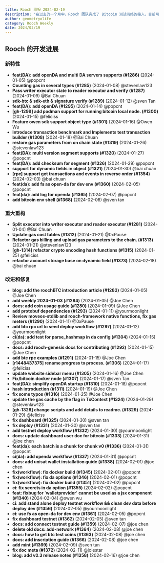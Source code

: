 ```yaml
---
title: Rooch 周报 2024-02-19
description: "在过去的一个月中，Rooch 团队完成了 Bitcoin 测试网络的接入，目前可以体验铭文铭刻、展示等功能，优化 DA，完善命令行工具和 Dashboard，完善用户文档，修复已知问题"
author: geometryolife
category: Rooch Weekly
date: 2024/02/19
---
```



<PostHeader />

## Rooch 的开发进展

### 新特性

- **feat(DA): add openDA and multi DA servers supports  (#1286)** (2024-01-05) @popcnt
- **Counting gas in several types (#1285)** (2024-01-08) @stevenlaw123
- **Pass writer executor state to reader executor and verify (#1287)** (2024-01-09) @Bai Chuan
- **sdk-btc & sdk-eth & signature verify (#1289)** (2024-01-12) @sven Tan
- **feat(DA): add openDA  (#1295)** (2024-01-14) @popcnt
- **[gh-1299] add podman support for running bitcoin local node. (#1300)** (2024-01-15) @feliciss
- **Feature owen sdk support object type (#1301)** (2024-01-16) @Owen Wu
- **Introduce transaction benchmark and Implements test transaction builder (#1308)** (2024-01-18) @Bai Chuan
- **restore gas parameters from on chain state (#1319)** (2024-01-26) @stevenlaw123
- **feat(DA): multi version segment supports (#1320)** (2024-01-27) @popcnt
- **feat(DA): add checksum for segment  (#1326)** (2024-01-29) @popcnt
- **support for dynamic fields in object (#1321)** (2024-01-30) @bai chuan
- **[rpc] support get transactions and events in reverse order (#1354)** (2024-02-03) @bai chuan
- **feat(da): add fs as open-da for dev env (#1360)** (2024-02-05) @popcnt
- **feat(da): add log for openda (#1365)** (2024-02-07) @popcnt
- **add bitcoin env shell (#1368)** (2024-02-08) @sven tan

### 重大重构

- **Split executor into writer executor and reader executor (#1281)** (2024-01-04) @Bai Chuan
- **Update gas cost tables (#1312)** (2024-01-21) @0xPause
- **Refactor gas billing and upload gas parameters to the chain. (#1313)** (2024-01-21) @stevenlaw123
- **[gh-1314] refactor crypto encoding hash functions (#1315)** (2024-01-25) @feliciss
- **refactor account storage base on dynamic field (#1373)** (2024-02-18) @bai chuan

### 改进和修复

- **blog: add the roochBTC introduction article (#1283)** (2024-01-05) @Joe Chen
- **add weekly 2024-01-03 (#1284)** (2024-01-05) @Joe Chen
- **docs: add coin usage guide (#1280)** (2024-01-09) @Joe Chen
- **add protobuf dependencies (#1293)** (2024-01-11) @yourmoonlight
- **Review moveos-stdlib and rooch-framework native functions, fix gas meters (#1290)** (2024-01-11) @0xPause
- **add btc rpc url to seed deploy workflow (#1297)** (2024-01-12) @yourmoonlight
- **ci(da): add test for parse_hashmap in da config (#1304)** (2024-01-15) @popcnt
- **docs: add rooch-genesis docs for contributing (#1292)** (2024-01-15) @Joe Chen
- **add btc rpc examples (#1291)** (2024-01-15) @Joe Chen
- **[r1448437375] rename progress to process. (#1306)** (2024-01-17) @feliciss
- **update website sidebar menu (#1305)** (2024-01-16) @Joe Chen
- **Fix/bitcoin docker node (#1307)** (2024-01-17) @sven Tan
- **feat(DA): simplify openDA startup (#1310)** (2024-01-18) @popcnt
- **hash introduction (#1311)** (2024-01-19) @Joe Chen
- **fix some typos (#1316)** (2024-01-25) @Joe Chen
- **update the gas cache by the flag in TxContext (#1324)** (2024-01-29) @stevenlaw123
- **[gh-1328] change scripts and add details to readme. (#1329)** (2024-01-29) @feliciss
- **fix dashboard  (#1325)** (2024-01-30) @sven tan
- **fix deploy (#1331)** (2024-01-30) @sven tan
- **add testnet deploy workflow (#1332)** (2024-01-30) @yourmoonlight
- **docs: update dashboard user doc for bitcoin (#1333)** (2024-01-31) @joe chen
- **feat(da): each batch is a chunk for chunk v0 (#1336)** (2024-01-31) @popcnt
- **ci(da): add openda workflow (#1337)** (2024-01-31) @popcnt
- **docs: add unisat wallet installation guide (#1338)** (2024-02-01) @joe chen
- **fix(workflow): fix docker build (#1345)** (2024-02-01) @popcnt
- **fix(workflow): fix da options (#1346)** (2024-02-01) @popcnt
- **fix(workflow): fix docker build (#1351)** (2024-02-02) @popcnt
- **ci: fix secrets in da option (#1355)** (2024-02-02) @popcnt
- **feat: fixbug for 'walletprovider' cannot be used as a jsx component (#1340)** (2024-02-04) @owen wu
- **ci: add stand alone deploy testnet workflow &&  clean dev data before deploy dev (#1356)** (2024-02-05) @yourmoonlight
- **ci: use fs as open-da for dev env (#1361)** (2024-02-05) @popcnt
- **fix dashboard testnet (#1362)** (2024-02-05) @sven tan
- **docs: add connect testnet guide (#1359)** (2024-02-07) @joe chen
- **delete old docs: add-network (#1364)** (2024-02-08) @joe chen
- **docs: how to get btc test coins (#1363)** (2024-02-08) @joe chen
- **docs: add inscription guide (#1366)** (2024-02-08) @joe chen
- **add mint (#1369)** (2024-02-09) @sven tan
- **fix doc meta (#1372)** (2024-02-11) @jolestar
- **blog: add v0.3 release notes (#1358)** (2024-02-16) @joe chen
